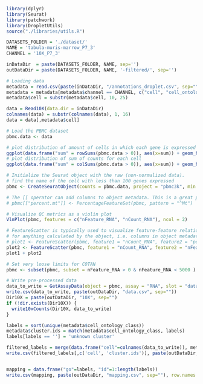 ```r
library(dplyr)
library(Seurat)
library(patchwork)
library(DropletUtils)
source("./libraries/utils.R")

DATASETS_FOLDER = './dataset/'
NAME = 'tabula-muris-marrow_P7_3'
CHANNEL = '10X_P7_3'

inDataDir  = paste(DATASETS_FOLDER, NAME, sep='')
outDataDir = paste(DATASETS_FOLDER, NAME, '-filtered/', sep='') 
```

```r
# Loading data
metadata = read.csv(paste(inDataDir, "/annotations_droplet.csv", sep=""))
metadata = metadata[metadata$channel == CHANNEL, c("cell", "cell_ontology_class", "cluster.ids")]
metadata$cell = substr(metadata$cell, 10, 25)

data = Read10X(data.dir = inDataDir)
colnames(data) = substr(colnames(data), 1, 16)
data = data[,metadata$cell]
```

```r
# Load the PBMC dataset
pbmc.data <- data
```

```r
# plot distribution of amount of cells in which each gene is expressed
ggplot(data.frame("sum" = rowSums(pbmc.data > 0)), aes(x=sum)) + geom_histogram()
# plot distribution of sum of counts for each cell
ggplot(data.frame("sum" = colSums(pbmc.data > 0)), aes(x=sum)) + geom_histogram()
```

```r
# Initialize the Seurat object with the raw (non-normalized data).
# find the name of the cell with less than 100 genes expressed
pbmc <- CreateSeuratObject(counts = pbmc.data, project = "pbmc3k", min.cells = 3, min.features = 100)
```

```r
# The [[ operator can add columns to object metadata. This is a great place to stash QC stats
# pbmc[["percent.mt"]] <- PercentageFeatureSet(pbmc, pattern = "^Mt")

# Visualize QC metrics as a violin plot
VlnPlot(pbmc, features = c("nFeature_RNA", "nCount_RNA"), ncol = 2)
```

```r
# FeatureScatter is typically used to visualize feature-feature relationships, but can be used
# for anything calculated by the object, i.e. columns in object metadata, PC scores etc.
# plot1 <- FeatureScatter(pbmc, feature1 = "nCount_RNA", feature2 = "percent.mt")
plot2 <- FeatureScatter(pbmc, feature1 = "nCount_RNA", feature2 = "nFeature_RNA")
plot1 + plot2
```

```r
# Set very loose limits for COTAN
pbmc <- subset(pbmc, subset = nFeature_RNA > 0 & nFeature_RNA < 5000 )
```

```r
# Write pre-processed data
data_to_write = GetAssayData(object = pbmc, assay = "RNA", slot = "data")
write.csv(data_to_write, paste(outDataDir, "data.csv", sep=""))
Dir10X = paste(outDataDir, "10X", sep="")
if (!dir.exists(Dir10X)) {
  write10xCounts(Dir10X, data_to_write)
}

labels = sort(unique(metadata$cell_ontology_class))
metadata$cluster.ids = match(metadata$cell_ontology_class, labels)
labels[labels == ''] = 'unknown cluster'

filtered_labels = merge(data.frame("cell"=colnames(data_to_write)), metadata)
write.csv(filtered_labels[,c('cell', 'cluster.ids')], paste(outDataDir, "labels.csv", sep=""), row.names = FALSE)


mapping = data.frame("go"=labels, "id"=1:length(labels))
write.csv(mapping, paste(outDataDir, "mapping.csv", sep=""), row.names = FALSE)
```